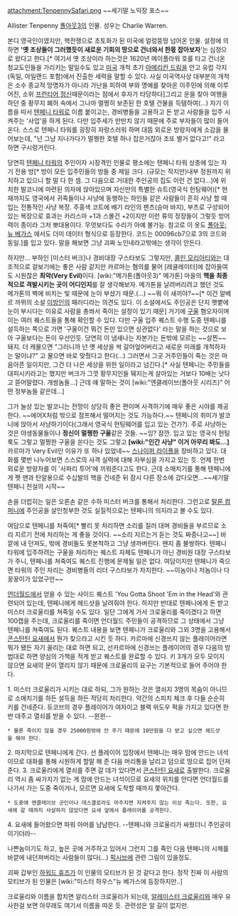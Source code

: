 attachment:TenpennySafari.png
~~세기말 노익장 포스~~

Allister Tenpenny
[[폴아웃3]]의 인물. 성우는 Charlie Warren.

본디 영국인이였지만, 핵전쟁으로 초토화가 된 미국에 얼렁뚱땅 넘어온 인물. 설정에 의하면 ''''옛 조상들이 그러했듯이 새로운 기회의 땅으로 건너와서 한몫 잡아보자''''는 심정으로 왔다고 한다.[* 여기서 옛 조상이라 하는것은 1620년 메이플라워 호를 타고 건너온 청교도인들을 가리키는 말일수도 있고 [[미국]] 개척 초기 [[아메리칸 드림]]을 안고 유럽 각지(독일, 아일랜드 포함)에서 진출한 세력을 말할 수 있다. 사실 미국역사상 대부분의 개척은 소수 종교적 망명자가 아니라 가난을 피하여 부와 명예를 찾아온 이주민에 의해 이루어진, 소위 [http://ko.wikipedia.org/wiki/%ED%94%84%EB%9F%B0%ED%8B%B0%EC%96%B4 프런티어 정신]때문이라는 점에서 후자가 타당하다]그리고 운을 찾아 여행을 하던 중 황무지 폐허 속에서 그나마 멀쩡히 보존된 한 호텔 건물을 득템하여(…) 자기 이름을 따서 [[텐페니 타워]]로 이름 붙이고는, 경비병들을 고용하고 돈 받고 사람들을 입주 시켜주는 '사업'을 하게 된다. 다만 입주세가 만만치 않기 때문에 주로 부자들이 많이 들어온다. 스스로 텐페니 타워를 굉장히 자랑스러워 하며 대뜸 외로운 방랑자에게 소감을 물어보는데, "넌 그냥 지나가다가 멀쩡한 호텔 하나 잡은거잖아 조또 별거 없다고!" 라고 하면 구시렁거린다.

당연히 [[텐페니 타워]]의 주인이자 시장격인 인물로 평소에는 텐페니 타워 상층에 있는 자기 전용 방[* 방이 모든 입주민들의 방들 중 제일 크다. (규모는 작지만)내부 정원까지 위치하고 있으니 할 말 다 한 셈. 그 다음으로 거대한 주인공의 집도 이런 건 없다...]에 위치한 발코니에 마련된 의자에 앉아있으며 자신만의 특별한 슈트(영국식 헌팅웨어)[* 현재까지도 영국에서 귀족들이나 사냥에 동행하는 하인들 같은 사람들이 흔히 사냥 할 때 입는 전통적인 사냥 복장. 주홍색 코트에 배기 라인의 팬츠(승마 바지), 부츠로 구성되어 있는 복장으로 효과는 카리스마 +1과 스몰건 +2이지만 이런 류의 정장들이 그렇듯 방어력이 종이라 그저 뽀대용이다. 무엇보다도 수리가 아예 불가능. 참고로 이 옷도 [[폴아웃: 뉴 베가스]] 에서도 더미 데이터 형식으로 등장한다. 코드는 00096cb7으로 3의 코드와 동일.]를 입고 있다. 말을 해보면 그냥 괴짜 노인네라고밖에는 생각이 안든다.

하지만... 부하인 [미스터 버크]나 경비대장 구스타보도 그렇지만, [[콜린 모리아티]]와는 대조적으로 겉보기에는 좋은 사람 같지만 카르마는 혐의를 물어 [레귤레이터]에 잡아들여도 시원찮은 '''최악(Very Evil)'''이다. [wiki:"메가톤(폴아웃3)" 메가톤] 마을의 '''핵을 최종적으로 격발시키는 곳이 어디인지'''를 잘 생각해보자. 메가톤을 날려버리려고 했던 것도 메가톤의 벽에 비치는 빛 때문에 눈이 부셨기 때문.(…) ~~뭐 이 새끼야?~~[* 이건 알베르 까뮈의 소설 [[이방인]]의 패러디라는 의견도 있다. 이 소설에서도 주인공은 단지 햇볕에 눈이 부시다는 이유로 사람을 총쏴서 죽이는 설정이 있기 때문] 거기에 [[구울]] 혐오자이며 이는 여러 퀘스트들을 통해 확인할 수 있다. 다만 구울 입주 퀘스트 수행 도중 텐페니를 설득하는 쪽으로 가면 '구울이건 뭐건 돈만 있으면 상관없다' 라는 말을 하는 것으로 보아 구울보다는 돈이 우선인듯. 당연히 이 냄새나는 자본가는 돈밖에 모르는 ~~살찐~~ 돼지. 더 캐물으면 "그러니까 넌 옛 세상을 싹 갈아엎어버리고 새로운 미래를 개척하자는 말이냐?" 고 물으면 바로 맞췄다고 한다(...) 그러면서 그곳 거주민들이 죽는 것은 마음아픈 일이지만, 그건 더 나은 세상을 위한 일이라고 넘긴다.[* 사실 텐페니는 주민들을 대피시키라고는 했지만 버크가 그깟 황무지인들 뒈지는게 살아있는 거보다 10배는 낫다고 뜯어말렸다. 개쌍놈들...] 근데 얘 말하는 것이 [wiki:"엔클레이브(폴아웃 시리즈)" 어떤 정부놈들 같은데...]

그가 늘상 있는 발코니는 전망이 상당히 좋은 편이며 사격하기에 매우 좋은 시야를 제공한다. ~~에어X처럼 밖으로 점프해서 떨어지는 것도 가능하다.~~ 텐페니의 취미가 발코니에 앉아서 사냥하기이다(그래서 영국식 헌팅웨어를 입고 있는 건가?). 주로 사냥하는 것은 야생동물들이나 '''정신이 멀쩡한 구울'''같은 것들. ~~잉? 잠깐. 입고 있는 영국식 헌팅룩도 그렇고 멀쩡한 구울을 쏜다는 것도 그렇고 '''[wiki:"인간 사냥" 이거 아무리 봐도...]''' 카르마가 Very Evil인 이유가 또 하나 있었네~~ [[스나이퍼 라이플]]을 장비하고 있다. 대화를 몇번 나누어보면 스스로의 사격 실력에 대해 자부심을 가지고 있는 듯. 언제 한번 외로운 방랑자를 이 '사파리 투어'에 끼워준다고도 한다. 근데 소매치기를 통해 텐페니에게 펫 맨과 탄알용으로 수십발의 핵을 건네준 뒤 잠시 다른 장소에 갔다오면...~~세기말 텐페니 전설의 시작~~ 

손을 더럽히는 일은 오른손 같은 수하 미스터 버크를 통해서 처리한다. 그런고로 [[탈론 컴퍼니]]에 주인공을 살인청부한 것도 실질적으로는 텐페니의 의지라고 볼 수도 있다. 

여담으로 텐페니를 처죽여[* 빨리 못 처리하면 소리를 질러 대며 경비들을 부르므로 소리 지르기 전에 처리하는 게 좋을 것이다. ~~소리 지르는거 듣는 것도 짜증나고~~] 바깥에 내 던져도, 밖에 경비들도 못본척하고 그냥 생까버린다. 왠지 좀 불쌍하다. 텐페니 타워에 입주하려는 구울을 처리하는 퀘스트 자체도 텐페니가 아닌 경비원 대장 구스타보가 주니, 텐페니를 쳐죽여도 퀘스트 진행에 문제될 일은 없다. 여담이지만 텐페니가 죽으면 타워의 주인 자리는 경비병들의 리더 구스타보가 차지한다. ~~이놈이나 저놈이나 다 꿍꿍이가 있었구만~~ 

[[언더월드]]에서 얻을 수 있는 사이드 퀘스트 'You Gotta Shoot 'Em in the Head'와 관련되어 있는데, 텐페니에게 헤드샷을 날려줘야 한다. 하지만 반대로 텐페니에게 돈 받고 미스터 크로울리를 쳐죽일 수도 있다. 일단 그에게 가서 크로울리를 죽이겠다고 하면 100캡을 주는데, 크로울리를 죽이면 언더월드 주민들이 공격하므로 그 상태에서 그냥 텐페니를 쳐죽여도 된다. 퀘스트 내용을 보면 텐페니가 크로울리와 그외 3명을 고용해서 [[콘스탄틴 요새]]에서 뭔가 찾으라고 시킨 듯 하다. 카르마에 신경쓰지 않는 플레이어라면 뭐가 됐든 자기 꼴리는 대로 하면 되고, 선카르마에 신경쓰는 플레이어의 경우 다음의 방법대로 하면 양심의 가책을 적게 받고 퀘스트를 완료할 수 있다. 키 3개가 모두 모이지 않으면 요새의 문이 열리지 않기 때문에 크로울리의 요구는 기본적으로 들어 주어야 한다.

1. 미스터 크로울리가 시키는 대로 하되, 그가 원하는 것은 열쇠지 3명의 목숨이 아니므로 소매치기를 하든 설득을 하든 적당히 처리한다. 약간의 스피치 체크 후 다들 순순히 키를 건네준다. 듀코브의 경우 플레이어가 여자이고 블랙 위도우 퍽을 가지고 있다면 한번 대주고 열쇠를 받을 수 있다. --윈윈--
 * 물론 죽이지 않을 경우 25000원밖에 안 주기 때문에 10만원을 다 받고 싶으면 헤드샷을 해야 한다.
2. 마지막으로 텐페니에게 간다. 선 플레이어 입장에서 텐페니는 매우 맘에 안드는 녀석이므로 대화를 통해 시원하게 할말 해 준 다음 머리통을 날리고 덤으로 땅으로 집어 던져 준다.
3. 크로울리에게 열쇠를 주면 갈 데가 있다면서 [[콘스탄틴 요새]]로 출발한다. 크로울리 역시 좀 싸가지가 없는 게 맘에 안드는 녀석이므로 요새의 위치를 안다면 언더월드를 나가서 가는 도중 죽이거나, 모르면 요새에 도착할 때까지 쫓아간다. 
 * 도중에 엔클레이브 군인이나 데스클로라도 마주치면 지켜주지 않는 이상 죽는다. 또한, 요새에 갈 때까지 사살하지 않았다면 요새 앞에서 플레이어를 공격한다.
4. 요새에 들어왔으면 파워 아머를 냠냠한다. --텐페니와 크로울리가 싸웠더니 주인공이 이기더라--

나쁜놈이기도 하고, 높은 곳에 거주하고 있어서 그런지 그를 죽인 다음 텐페니의 시체를 바깥에 내던져버리는 사람들이 많다(…) [[픽시브]]에 관련 그림이 있을정도. 

괴짜 갑부인 [[하워드 휴즈]]가 이 인물의 모티브가 된 것 같다고 한다. 정작 진짜 이 사람의 모티브가 된 인물은 [wiki:"미스터 하우스"뉴 베가스에 등장하지만..]

크로울리와 이름을 합치면 알리스터 크로울리가 되는데, [[알레이스터 크로울리]]와 매우 유사한걸 보면 아무래도 여기서 이름을 따온 듯. 관련성은 알 길이 없지만.
